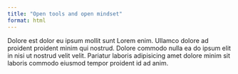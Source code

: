 ```yaml
---
title: "Open tools and open mindset"
format: html
---
```


Dolore est dolor eu ipsum mollit sunt Lorem enim. Ullamco dolore ad proident proident minim qui nostrud. Dolore commodo nulla ea do ipsum elit in nisi ut nostrud velit velit. Pariatur laboris adipisicing amet dolore minim sit laboris commodo eiusmod tempor proident id ad anim.